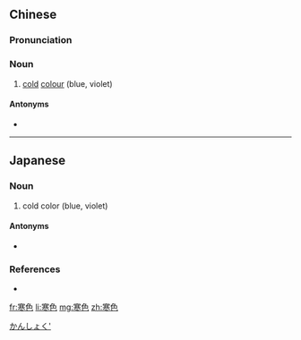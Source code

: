 ==Chinese==
{{zh-forms}}

===Pronunciation===
{{zh-pron
|m=hánsè
|c=hon4 sik1
|cat=n
}}

===Noun===
{{zh-noun}}

# [[cold]] [[colour]] (blue, violet)

====Antonyms====
* {{zh-l|暖色}}

----

==Japanese==
{{ja-kanjitab|かん|しょく|yomi=on}}

===Noun===
{{ja-noun|かんしょく}}

# cold color (blue, violet)

====Antonyms====
* {{ja-r|暖色|だんしょく}}

===References===
* {{R:Shogakukan}}

[[Category:ja:Colors|かんしょく']]

[[fr:寒色]]
[[li:寒色]]
[[mg:寒色]]
[[zh:寒色]]